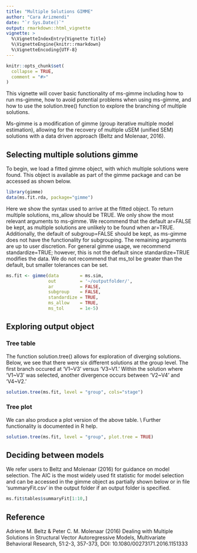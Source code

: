 ```yaml
---
title: "Multiple Solutions GIMME"
author: "Cara Arizmendi"
date: "`r Sys.Date()`"
output: rmarkdown::html_vignette
vignette: >
  %\VignetteIndexEntry{Vignette Title}
  %\VignetteEngine{knitr::rmarkdown}
  %\VignetteEncoding{UTF-8}
---
```


```r
knitr::opts_chunk$set(
  collapse = TRUE,
  comment = "#>"
)
```


This vignette will cover basic functionality of ms-gimme including how to run ms-gimme, how to avoid potential problems when using ms-gimme, and how to use the solution.tree() function to explore the branching of multiple solutions.

Ms-gimme is a modification of gimme (group iterative multiple model estimation), allowing for the recovery of multiple uSEM (unified SEM) solutions with a data driven approach (Beltz and Molenaar, 2016).

## Selecting multiple solutions gimme

To begin, we load a fitted gimme object, with which multiple solutions were found.  This object is available as part of the gimme package and can be accessed as shown below.

```r
library(gimme)
data(ms.fit.rda, package="gimme")
```

Here we show the syntax used to arrive at the fitted object.  To return multiple solutions, ms_allow should be TRUE.  We only show the most relevant arguments to ms-gimme.  We recommend that the default ar=FALSE be kept, as multiple solutions are unlikely to be found when ar=TRUE.  Additionally, the default of subgroup=FALSE should be kept, as ms-gimme does not have the functionality for subgrouping.  The remaining arguments are up to user discretion.  For general gimme usage, we recommend standardize=TRUE; however, this is not the default since standardize=TRUE modifies the data.  We do not recommend that ms_tol be greater than the default, but smaller tolerances can be set.     

```r
ms.fit <- gimme(data        = ms.sim,
                out         = '~/outputfolder/',
                ar          = FALSE,
                subgroup    = FALSE,
                standardize = TRUE,
                ms_allow    = TRUE,
                ms_tol      = 1e-5)
```

## Exploring output object

### Tree table

The function solution.tree() allows for exploration of diverging solutions.  Below, we see that there were six different solutions at the group level.  The first branch occured at 'V1~V3' versus 'V3~V1.'  Within the solution where 'V1~V3' was selected, another divergence occurs between 'V2~V4' and 'V4~V2.' 

```r
solution.tree(ms.fit, level = "group", cols="stage")
```


### Tree plot

We can also produce a plot version of the above table.
\\
Further functionality is documented in R help.

```r
solution.tree(ms.fit, level = "group", plot.tree = TRUE)
```

## Deciding between models

We refer users to Beltz and Molenaar (2016) for guidance on model selection.  The AIC is the most widely used fit statistic for model selection and can be accessed in the gimme object as partially shown below or in file 'summaryFit.csv' in the output folder if an output folder is specified.

```r
ms.fit$tables$summaryFit[1:10,]
```

## Reference

Adriene M. Beltz & Peter C. M. Molenaar (2016) Dealing with Multiple Solutions in Structural Vector Autoregressive Models, Multivariate Behavioral Research, 51:2-3, 357-373, DOI: 10.1080/00273171.2016.1151333
